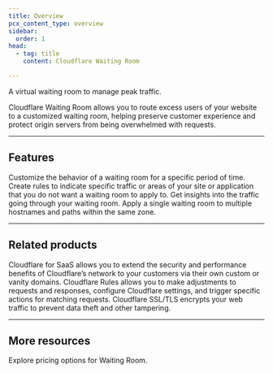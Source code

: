 ```yaml
---
title: Overview
pcx_content_type: overview
sidebar:
  order: 1
head:
  - tag: title
    content: Cloudflare Waiting Room

---
```



<Description>

A virtual waiting room to manage peak traffic. 
</Description>

<Plan type="business" />

Cloudflare Waiting Room allows you to route excess users of your website to a customized waiting room, helping preserve customer experience and protect origin servers from being overwhelmed with requests.

***

## Features

<Feature header="Scheduled Event" href="/waiting-room/additional-options/create-events/">
Customize the behavior of a waiting room for a specific period of time. 
</Feature>

<Feature header="Waiting Room Rules" href="/waiting-room/additional-options/waiting-room-rules/">
Create rules to indicate specific traffic or areas of your site or application that you do not want a waiting room to apply to. 
</Feature>

<Feature header="Waiting Room Analytics" href="/waiting-room/waiting-room-analytics/">
Get insights into the traffic going through your waiting room. 
</Feature>

<Feature header="Additional hostname and path coverage" href="/waiting-room/how-to/place-waiting-room/">
Apply a single waiting room to multiple hostnames and paths within the same zone. 
</Feature>

***

## Related products

<RelatedProduct header="Cloudflare for SaaS" href="/cloudflare-for-platforms/cloudflare-for-saas/" product="cloudflare-for-platforms">
Cloudflare for SaaS allows you to extend the security and performance benefits of Cloudflare’s network to your customers via their own custom or vanity domains. 
</RelatedProduct>

<RelatedProduct header="Rules" href="/rules/" product="rules">
Cloudflare Rules allows you to make adjustments to requests and responses, configure Cloudflare settings, and trigger specific actions for matching requests. 
</RelatedProduct>

<RelatedProduct header="SSL/TLS" href="/ssl/" product="ssl">
Cloudflare SSL/TLS encrypts your web traffic to prevent data theft and other tampering. 
</RelatedProduct>

***

## More resources

<CardGrid>

<LinkTitleCard title="Pricing" href="https://www.cloudflare.com/plans/" icon="seti:shell">
Explore pricing options for Waiting Room.
</LinkTitleCard>

</CardGrid>
